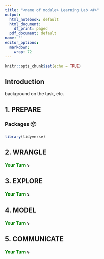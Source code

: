 ```yaml
---
title: "<name of module> Learning Lab <#>"
output:
  html_notebook: default
  html_document:
    df_print: paged
  pdf_document: default
name: ''
editor_options:
  markdown:
    wrap: 72
---
```


```r
knitr::opts_chunk$set(echo = TRUE)
```

## Introduction

background on the task, etc.

## 1. PREPARE

### Packages 📦

```r
library(tidyverse)
```

## 2. WRANGLE

#### [**Your Turn**]{style="color: green;"} **⤵**

## 3. EXPLORE

#### [**Your Turn**]{style="color: green;"} **⤵**

## 4. MODEL

#### [**Your Turn**]{style="color: green;"} **⤵**

## 5. COMMUNICATE

#### [**Your Turn**]{style="color: green;"} **⤵**
